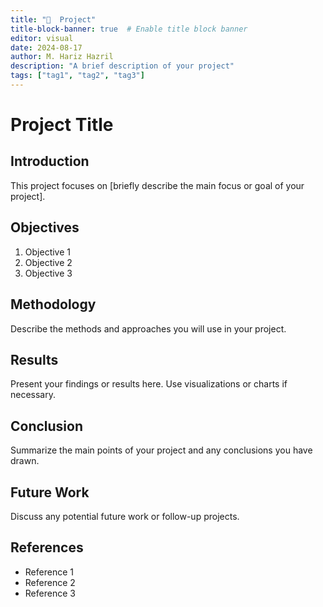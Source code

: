 ```yaml
---
title: "🎯  Project"
title-block-banner: true  # Enable title block banner
editor: visual
date: 2024-08-17
author: M. Hariz Hazril
description: "A brief description of your project"
tags: ["tag1", "tag2", "tag3"]
---
```


# Project Title

## Introduction

This project focuses on \[briefly describe the main focus or goal of your project\].

## Objectives

1.  Objective 1
2.  Objective 2
3.  Objective 3

## Methodology

Describe the methods and approaches you will use in your project.

## Results

Present your findings or results here. Use visualizations or charts if necessary.

## Conclusion

Summarize the main points of your project and any conclusions you have drawn.

## Future Work

Discuss any potential future work or follow-up projects.

## References

-   Reference 1
-   Reference 2
-   Reference 3
